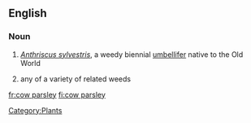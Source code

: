 ==English==

===Noun===
{{en-noun|sg=[[cow]] [[parsley]]}}
{{wikipedia}}

# ''[[Anthriscus sylvestris]]'', a weedy biennial [[umbellifer]] native to the Old World
#  {{by extension}} any of a variety of related weeds

[[Category:Plants]]

[[fr:cow parsley]]
[[fi:cow parsley]]